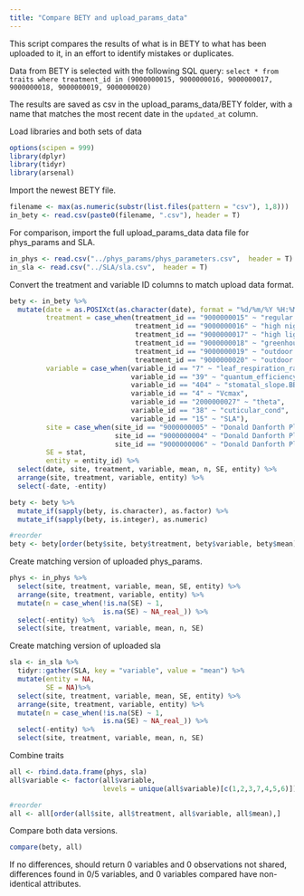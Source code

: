 ```yaml
---
title: "Compare BETY and upload_params_data"
---
```

  
This script compares the results of what is in BETY to what has been uploaded to it, in an effort to identify mistakes or duplicates. 

Data from BETY is selected with the following SQL query: `select * from traits where treatment_id in (9000000015, 9000000016, 9000000017, 9000000018, 9000000019, 9000000020)`

The results are saved as csv in the upload_params_data/BETY folder, with a name that matches the most recent date in the `updated_at` column. 

Load libraries and both sets of data
```r
options(scipen = 999)
library(dplyr)
library(tidyr)
library(arsenal)
```

Import the newest BETY file.  
```r
filename <- max(as.numeric(substr(list.files(pattern = "csv"), 1,8)))
in_bety <- read.csv(paste0(filename, ".csv"), header = T)
```

For comparison, import the full upload_params_data data file for phys_params and SLA.
```r
in_phys <- read.csv("../phys_params/phys_parameters.csv",  header = T)
in_sla <- read.csv("../SLA/sla.csv",  header = T)
```

Convert the treatment and variable ID columns to match upload data format. 
```r
bety <- in_bety %>% 
  mutate(date = as.POSIXct(as.character(date), format = "%d/%m/%Y %H:%M:%S"),
         treatment = case_when(treatment_id == "9000000015" ~ "regular night temperature",
                               treatment_id == "9000000016" ~ "high night temperature",
                               treatment_id == "9000000017" ~ "high light",
                               treatment_id == "9000000018" ~ "greenhouse",
                               treatment_id == "9000000019" ~ "outdoor 5 cm density",
                               treatment_id == "9000000020" ~ "outdoor JollyG soil"),
         variable = case_when(variable_id == "7" ~ "leaf_respiration_rate_m2",
                              variable_id == "39" ~ "quantum_efficiency",
                              variable_id == "404" ~ "stomatal_slope.BB",
                              variable_id == "4" ~ "Vcmax",
                              variable_id == "2000000027" ~ "theta",
                              variable_id == "38" ~ "cuticular_cond",
                              variable_id == "15" ~ "SLA"),
         site = case_when(site_id == "9000000005" ~ "Donald Danforth Plant Science Center Greenhouse",
                          site_id == "9000000004" ~ "Donald Danforth Plant Science Center Growth Chamber",
                          site_id == "9000000006" ~ "Donald Danforth Plant Science Center Outdoor"),
         SE = stat,
         entity = entity_id) %>% 
  select(date, site, treatment, variable, mean, n, SE, entity) %>%
  arrange(site, treatment, variable, entity) %>%
  select(-date, -entity) 

bety <- bety %>%
  mutate_if(sapply(bety, is.character), as.factor) %>%
  mutate_if(sapply(bety, is.integer), as.numeric)

#reorder
bety <- bety[order(bety$site, bety$treatment, bety$variable, bety$mean),]
```

Create matching version of uploaded phys_params. 
```r
phys <- in_phys %>%
  select(site, treatment, variable, mean, SE, entity) %>%
  arrange(site, treatment, variable, entity) %>%
  mutate(n = case_when(!is.na(SE) ~ 1,
                       is.na(SE) ~ NA_real_)) %>%
  select(-entity) %>%
  select(site, treatment, variable, mean, n, SE)
```

Create matching version of uploaded sla 
```r
sla <- in_sla %>%
  tidyr::gather(SLA, key = "variable", value = "mean") %>%
  mutate(entity = NA, 
         SE = NA)%>%
  select(site, treatment, variable, mean, SE, entity) %>%
  arrange(site, treatment, variable, entity) %>%
  mutate(n = case_when(!is.na(SE) ~ 1,
                       is.na(SE) ~ NA_real_)) %>%
  select(-entity) %>%
  select(site, treatment, variable, mean, n, SE)
```

Combine traits
```r
all <- rbind.data.frame(phys, sla)
all$variable <- factor(all$variable, 
                       levels = unique(all$variable)[c(1,2,3,7,4,5,6)])

#reorder
all <- all[order(all$site, all$treatment, all$variable, all$mean),]
```

Compare both data versions. 
```r
compare(bety, all)
```

If no differences, should return 0 variables and 0 observations not shared, differences found in 0/5 variables, and 0 variables compared have non-identical attributes. 